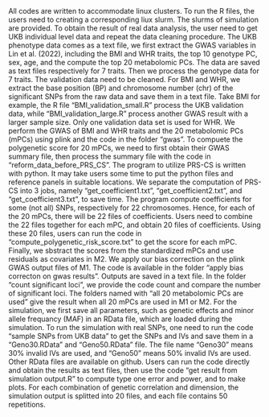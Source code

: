 All codes are written to accommodate linux clusters. To run the R files,  the users need to creating a corresponding liux slurm. The slurms of simulation are provided.\par 


To obtain the result of real data analysis, the user need to get UKB individual level data and repeat the data cleaning procedure. The UKB phenotype data comes as a text file, we first extract the  GWAS variables in Lin et al. (2022), including the BMI and WHR traits, the top 10 genotype PC, sex, age, and the compute the top 20 metabolomic PCs. The data are saved as text files respectively for 7 traits. Then we process the genotype data for 7 traits.\par



The validation data need to be cleaned. For BMI and WHR, we extract the base position (BP) and chromosome  number (chr) of the significant SNPs from the raw data and save them in a text file. Take BMI for example, the R file "BMI_validation_small.R" process the UKB validation data, while "BMI_validation_large.R" process another GWAS result with a larger sample size. Only one validation data set is used for WHR.  \par

We perform the GWAS of BMI and WHR traits and the 20 metabolomic PCs (mPCs) using plink and the code in the folder "gwas". To compuete the polygenetic score for 20 mPCs, we need to first obtain their GWAS summary file, then process the summary file with the code in "reform_data_before_PRS_CS".  The program to utilize PRS-CS is written with python. It may take users some time to put the python files and reference panels in suitable locations. We separate the computation of PRS-CS into 3 jobs, namely "get_coefficient1.txt", "get_coefficient2.txt", and "get_coefficient3.txt", to save time. The program compute coefficients for some (not all) SNPs, respectively for 22 chromosomes. Hence, for each of the 20 mPCs, there will be 22 files of coefficients. Users need to combine the 22 files together for each mPC, and obtain 20 files of coefficients. Using these 20 files, users can run the code in "compute_polygenetic_risk_score.txt" to get the score for each mPC. Finally, we sbstract the scores from the standardized mPCs and use residuals as covariates in M2.\par


We apply our bias correction on the plink GWAS output files of M1. The code is available in the folder "apply bias correcton on gwas results". Outputs are saved in a text file.\par

In the folder "count significant loci", we provide the code count and compare the number of significant loci.  The folders named with "all 20 metabolomic PCs are used" give the result when all 20 mPCs are used in M1 or M2.  \par


For the simulation,  we first save all parameters, such as genetic effects and minor allele frequancy (MAF) in an RData file, which are loaded during the simulation. To run the simulation with real SNPs, one need to run the code "sample SNPs from UKB data" to get the SNPs and IVs and save them in a "Geno30.RData" and "Geno50.RData" file. The file name "Geno30" means 30% invalid IVs are used, and "Geno50" means 50% invalid IVs are used.   Other RData files are available on github. Users can run the code directly and obtain the results as text files, then use the code "get result from simulation output.R" to compute type one error and power, and to make plots. For each combination of genetic correlation and dimension, the simulation output is splitted into 20 files, and each file contains 50 repetitions.\par





